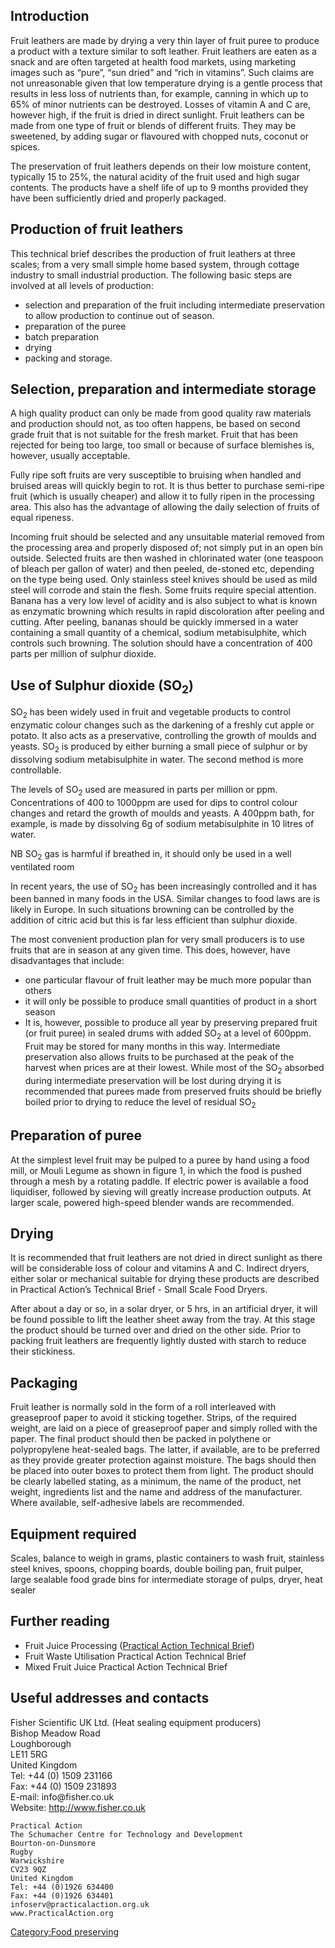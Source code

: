 == Introduction ==
{{PATBpage}}

Fruit leathers are made by drying a very thin layer of fruit puree to produce a product with a texture similar to soft leather.  Fruit leathers are eaten as a snack and are often targeted at health food markets, using marketing images such as “pure”, “sun dried” and “rich in vitamins”.  Such claims are not unreasonable given that low temperature drying is a gentle process that results in less loss of nutrients than, for example, canning in which up to 65% of minor nutrients can be destroyed.  Losses of vitamin A and C are, however high, if the fruit is dried in direct sunlight.  Fruit leathers can be made from one type of fruit or blends of different fruits.  They may be sweetened, by adding sugar or flavoured with chopped nuts, coconut or spices.

The preservation of fruit leathers depends on their low moisture content, typically 15 to 25%,   the natural acidity of the fruit used and high sugar contents. The products have a shelf life of up to 9 months provided they have been sufficiently dried and properly packaged.

== Production of fruit leathers ==
This technical brief describes the production of fruit leathers at three scales; from a very small simple home based system, through cottage industry to small industrial production.  The following basic steps are involved at all levels of production:

* selection and preparation of the fruit including intermediate preservation to allow production to continue out of season.
* preparation of the puree
* batch preparation
* drying
* packing and storage.

== Selection, preparation and intermediate storage ==
A high quality product can only be made from good quality raw materials and production should not, as too often happens, be based on second grade fruit that is not suitable for the fresh market. Fruit that has been rejected for being too large, too small or because of surface blemishes is, however, usually acceptable.

Fully ripe soft fruits are very susceptible to bruising when handled and bruised areas will quickly begin to rot. It is thus better to purchase semi-ripe fruit (which is usually cheaper) and allow it to fully ripen in the processing area.  This also has the advantage of allowing the daily selection of fruits of equal ripeness.

Incoming fruit should be selected and any unsuitable material removed from the processing area and properly disposed of;  not simply put in an open bin outside. Selected fruits are then washed in chlorinated water (one teaspoon of bleach per gallon of water) and then peeled, de-stoned etc, depending on the type being used.  Only stainless steel knives should be used as mild steel will corrode and stain the flesh.  Some fruits require special attention.  Banana has a very low level of acidity and is also subject to what is known as enzymatic browning which results in rapid discoloration after peeling and cutting.  After peeling, bananas should be quickly immersed in a water containing a small quantity of a chemical, sodium metabisulphite, which controls such browning. The solution should have a concentration of 400 parts per million of sulphur dioxide.

== Use of Sulphur dioxide (SO<sub>2</sub>) ==
SO<sub>2</sub>  has been widely used in fruit and vegetable products to control enzymatic colour changes such as the darkening of a freshly cut apple or potato.  It also acts as a preservative, controlling the growth of moulds and yeasts. SO<sub>2</sub> is produced by either burning a small piece of sulphur or by dissolving sodium metabisulphite in water.  The second method is more controllable.

The levels of SO<sub>2</sub> used are measured in parts per million or ppm.  Concentrations of 400 to 1000ppm are used for dips to control colour changes and retard the growth of moulds and yeasts.  A 400ppm bath, for example, is made by dissolving 6g of sodium metabisulphite in 10 litres of water.

NB   SO<sub>2</sub> gas is harmful if breathed in, it should only be used in a well ventilated room

In recent years, the use of SO<sub>2</sub> has been increasingly controlled and it has been banned in many foods in the USA.  Similar changes to food laws are is likely in Europe.  In such situations browning can be controlled by the addition of citric acid but this is far less efficient than sulphur dioxide.

The most convenient production plan for very small producers is to use fruits that are in season at any given time.  This does, however, have disadvantages that include:

* one particular flavour of fruit leather may be much more popular than others
* it will only be possible to produce small quantities of product in a short season
* It is, however, possible to produce all year by preserving prepared fruit (or fruit puree) in sealed drums with added  SO<sub>2</sub> at a level of 600ppm. Fruit may be stored for many months in this way. Intermediate preservation also allows fruits to be purchased at the peak of the harvest when prices are at their lowest. While most of the SO<sub>2</sub> absorbed during intermediate preservation will be lost during drying it is recommended that purees made from preserved fruits should be briefly boiled prior to drying to reduce the level of residual SO<sub>2</sub>

== Preparation of puree ==
At the simplest level fruit may be pulped to a puree by hand using a food mill, or Mouli Legume as shown in figure 1, in which the food is pushed through a mesh by a rotating paddle. If electric power is available a food liquidiser, followed by sieving will greatly increase production outputs. At larger scale, powered high-speed blender wands are recommended.

== Drying ==
It is recommended that fruit leathers are not dried in direct sunlight as there will be considerable loss of colour and vitamins A and C. Indirect dryers, either solar or mechanical suitable for drying these products are described in Practical Action’s Technical Brief - Small Scale Food Dryers.

After about a day or so, in a solar dryer, or 5 hrs, in an artificial dryer, it will be found possible to lift the leather sheet away from the tray. At this stage the product should be turned over and dried on the other side. Prior to packing fruit leathers are frequently lightly dusted with starch to reduce their stickiness.

== Packaging ==
Fruit leather is normally sold in the form of a roll interleaved with greaseproof paper to avoid it sticking together. Strips, of the required weight, are laid on a piece of greaseproof paper and simply rolled with the paper. The final product should then be packed in polythene or polypropylene heat-sealed bags. The latter, if available, are to be preferred as they provide greater protection against moisture. The bags should then be placed into outer boxes to protect them from light. The product should be clearly labelled stating, as a minimum, the name of the product, net weight, ingredients list and the name and address of the manufacturer. Where available, self-adhesive labels are recommended.

== Equipment required ==
Scales, balance to weigh in grams, plastic containers to wash fruit, stainless steel knives, spoons, chopping boards, double boiling pan, fruit pulper, large sealable food grade bins for intermediate storage of pulps, dryer, heat sealer

== Further reading ==
* Fruit Juice Processing       ([[Practical Action Technical Brief]])
* Fruit Waste Utilisation       Practical Action Technical Brief
* Mixed Fruit Juice        Practical Action Technical Brief

== Useful addresses and contacts ==
Fisher Scientific UK Ltd. (Heat sealing equipment producers)<br>
Bishop Meadow Road<br>
Loughborough<br>
LE11 5RG<br>
United Kingdom<br>
Tel: +44 (0) 1509 231166<br>
Fax: +44 (0) 1509 231893<br>
E-mail: info@fisher.co.uk<br>
Website: http://www.fisher.co.uk


 Practical Action
 The Schumacher Centre for Technology and Development
 Bourton-on-Dunsmore
 Rugby
 Warwickshire
 CV23 9QZ
 United Kingdom
 Tel: +44 (0)1926 634400
 Fax: +44 (0)1926 634401
 infoserv@practicalaction.org.uk
 www.PracticalAction.org

[[Category:Food preserving]]